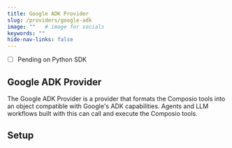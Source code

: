 ```yaml
---
title: Google ADK Provider
slug: /providers/google-adk
image: ""   # image for socials
keywords: ""
hide-nav-links: false
---
```


- [ ] Pending on Python SDK

## Google ADK Provider

The Google ADK Provider is a provider that formats the Composio tools into an object compatible with Google's ADK capabilities. Agents and LLM workflows built with this can call and execute the Composio tools.

## Setup

```typescript TypeScript maxLines=60 wordWrap

```